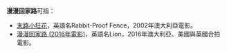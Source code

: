 '''漫漫回家路'''可指：
* [[末路小狂花|末路小狂花]]，英語名Rabbit-Proof Fence，2002年澳大利亞電影。
* [[漫漫回家路_(2016年電影)|漫漫回家路 (2016年電影)]]，英語名Lion，2016年澳大利亞、美國與英國合拍電影。

{{disambig|Cat=五字消歧義}}